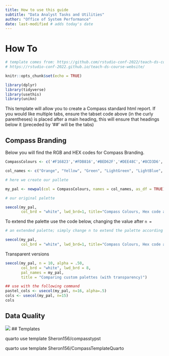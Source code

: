 ```yaml
---
title: How to use this guide
subtitle: "Data Analyst Tasks and Utilities"
author: "Office of System Performance"
date: last-modified # adds today's date
---
```


# How To {.unnumbered}

```r

# template comes from: https://github.com/rstudio-conf-2022/teach-ds-course-website/tree/main
# https://rstudio-conf-2022.github.io/teach-ds-course-website/

knitr::opts_chunk$set(echo = TRUE)

library(dplyr)
library(tidyverse)
library(usethis)
library(unikn)


```


This template will allow you to create a Compass standard html report. If you would like multiple tabs, ensure the tabset code above (in the curly parentheses) is placed after a main heading, this will ensure that headings below it (preceded by '\##' will be the tabs)
       

::: panel-tabset

## Compass Branding

Below you will find the RGB and HEX codes for Compass Branding.

```r

CompassColours <- c('#F16823','#FDB816','#BED62F','#DEE48C','#8CD3D6','#4AB8C1','#286169','#133438')

col_names <- c("Orange", "Yellow", "Green", "LightGreen", "LightBlue", "Blue", "DarkBlue", "NavyBlue")

# here we create our pallete

my_pal <- newpal(col = CompassColours, names = col_names, as_df = TRUE)

# our original palette

seecol(my_pal,
       col_brd = "white", lwd_brd=1, title="Compass Colours, Hex code and RGB values")
```

To extend the palette use the code below, changing the value after `n = `

```r
# an extended palette; simply change n to extend the palette according to colours needed

seecol(my_pal,
       col_brd = "white", lwd_brd=1, title="Compass Colours, Hex code and RGB values", n=16)
```

Transparent versions

```r
seecol(my_pal, n = 10, alpha = .50, 
       col_brd = "white", lwd_brd = 8,
       pal_names = my_pal, 
       title = "Comparing custom palettes (with transparency)")

## use with the following command
pastel_cols <- usecol(my_pal, n=16, alpha=.5)
cols <- usecol(my_pal, n=15)
cols
```

## Data Quality


![](images/dataquality_legend.png)
## Templates

quarto use template Sheron156/compasstypst

quarto use template Sheron156/CompassTemplateQuarto

:::
